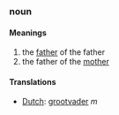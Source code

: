 ===noun===
====Meanings====
#the [[father]] of the father
#the father of the [[mother]]
====Translations====
*[[Dutch]]: [[grootvader]] ''m''